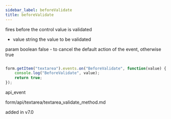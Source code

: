```yaml
---
sidebar_label: beforeValidate
title: beforeValidate
---
```



          


<Short>
 fires before the control value is validated
 


</Short>



- value       string  the value to be validated


param   boolean     false - to cancel the default action of the event, otherwise true

~~~js

form.getItem("textarea").events.on("BeforeValidate", function(value) {
    console.log("BeforeValidate", value);
    return true;
});


~~~
 api_event

<Descr>



</Descr>


 form/api/textarea/textarea_validate_method.md

 added in v7.0
